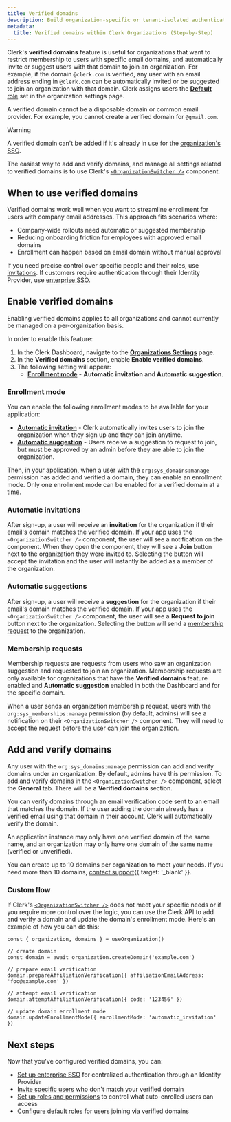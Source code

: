 ```yaml
---
title: Verified domains
description: Build organization-specific or tenant-isolated authentication flows that only authorized users with matching domains can join, using Verified Domains within Clerk Organizations.
metadata:
  title: Verified domains within Clerk Organizations (Step-by-Step)
---
```


Clerk's **verified domains** feature is useful for organizations that want to restrict membership to users with specific email domains, and automatically invite or suggest users with that domain to join an organization. For example, if the domain `@clerk.com` is verified, any user with an email address ending in `@clerk.com` can be automatically invited or be suggested to join an organization with that domain. Clerk assigns users the [**Default** role](/docs/guides/organizations/control-access/roles-and-permissions#the-default-role-for-members) set in the organization settings page.

A verified domain cannot be a disposable domain or common email provider. For example, you cannot create a verified domain for `@gmail.com`.

> [!WARNING]
> A verified domain can't be added if it's already in use for the [organization's SSO](/docs/guides/organizations/add-members/sso).

The easiest way to add and verify domains, and manage all settings related to verified domains is to use Clerk's [`<OrganizationSwitcher />`](/docs/reference/components/organization/organization-switcher) component.

## When to use verified domains

Verified domains work well when you want to streamline enrollment for users with company email addresses. This approach fits scenarios where:

- Company-wide rollouts need automatic or suggested membership
- Reducing onboarding friction for employees with approved email domains
- Enrollment can happen based on email domain without manual approval

If you need precise control over specific people and their roles, use [invitations](/docs/guides/organizations/add-members/invitations). If customers require authentication through their Identity Provider, use [enterprise SSO](/docs/guides/organizations/add-members/sso).

## Enable verified domains

Enabling verified domains applies to all organizations and cannot currently be managed on a per-organization basis.

In order to enable this feature:

1. In the Clerk Dashboard, navigate to the [**Organizations Settings**](https://dashboard.clerk.com/~/organizations-settings) page.
1. In the **Verified domains** section, enable **Enable verified domains**.
1. The following setting will appear:
   - [**Enrollment mode**](#enrollment-mode) - **Automatic invitation** and **Automatic suggestion**.

### Enrollment mode

You can enable the following enrollment modes to be available for your application:

- [**Automatic invitation**](#automatic-invitations) - Clerk automatically invites users to join the organization when they sign up and they can join anytime.
- [**Automatic suggestion**](#automatic-suggestions) - Users receive a suggestion to request to join, but must be approved by an admin before they are able to join the organization.

Then, in your application, when a user with the `org:sys_domains:manage` permission has added and verified a domain, they can enable an enrollment mode. Only one enrollment mode can be enabled for a verified domain at a time.

### Automatic invitations

After sign-up, a user will receive an **invitation** for the organization if their email's domain matches the verified domain. If your app uses the `<OrganizationSwitcher />` component, the user will see a notification on the component. When they open the component, they will see a **Join** button next to the organization they were invited to. Selecting the button will accept the invitation and the user will instantly be added as a member of the organization.

### Automatic suggestions

After sign-up, a user will receive a **suggestion** for the organization if their email's domain matches the verified domain. If your app uses the `<OrganizationSwitcher />` component, the user will see a **Request to join** button next to the organization. Selecting the button will send a [membership request](#membership-requests) to the organization.

### Membership requests

Membership requests are requests from users who saw an organization suggestion and requested to join an organization. Membership requests are only available for organizations that have the **Verified domains** feature enabled and **Automatic suggestion** enabled in both the Dashboard and for the specific domain.

When a user sends an organization membership request, users with the `org:sys_memberships:manage` permission (by default, admins) will see a notification on their `<OrganizationSwitcher />` component. They will need to accept the request before the user can join the organization.

## Add and verify domains

Any user with the `org:sys_domains:manage` permission can add and verify domains under an organization. By default, admins have this permission. To add and verify domains in the [`<OrganizationSwitcher />`](/docs/reference/components/organization/organization-switcher) component, select the **General** tab. There will be a **Verified domains** section.

You can verify domains through an email verification code sent to an email that matches the domain. If the user adding the domain already has a verified email using that domain in their account, Clerk will automatically verify the domain.

An application instance may only have one verified domain of the same name, and an organization may only have one domain of the same name (verified or unverified).

You can create up to 10 domains per organization to meet your needs. If you need more than 10 domains, [contact support](/contact/support){{ target: '_blank' }}.

### Custom flow

If Clerk's [`<OrganizationSwitcher />`](/docs/reference/components/organization/organization-switcher) does not meet your specific needs or if you require more control over the logic, you can use the Clerk API to add and verify a domain and update the domain's enrollment mode. Here's an example of how you can do this:

```tsx
const { organization, domains } = useOrganization()

// create domain
const domain = await organization.createDomain('example.com')

// prepare email verification
domain.prepareAffiliationVerification({ affiliationEmailAddress: 'foo@example.com' })

// attempt email verification
domain.attemptAffiliationVerification({ code: '123456' })

// update domain enrollment mode
domain.updateEnrollmentMode({ enrollmentMode: 'automatic_invitation' })
```

## Next steps

Now that you've configured verified domains, you can:

- [Set up enterprise SSO](/docs/guides/organizations/add-members/sso) for centralized authentication through an Identity Provider
- [Invite specific users](/docs/guides/organizations/add-members/invitations) who don't match your verified domain
- [Set up roles and permissions](/docs/guides/organizations/control-access/roles-and-permissions) to control what auto-enrolled users can access
- [Configure default roles](/docs/guides/organizations/configure#default-roles) for users joining via verified domains
